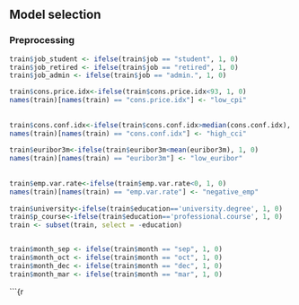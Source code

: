 ## Model selection

### Preprocessing

```r
train$job_student <- ifelse(train$job == "student", 1, 0)
train$job_retired <- ifelse(train$job == "retired", 1, 0)
train$job_admin <- ifelse(train$job == "admin.", 1, 0)

train$cons.price.idx<-ifelse(train$cons.price.idx<93, 1, 0)
names(train)[names(train) == "cons.price.idx"] <- "low_cpi"
 
 
train$cons.conf.idx<-ifelse(train$cons.conf.idx>median(cons.conf.idx), 1, 0)
names(train)[names(train) == "cons.conf.idx"] <- "high_cci"
 
train$euribor3m<-ifelse(train$euribor3m<mean(euribor3m), 1, 0)
names(train)[names(train) == "euribor3m"] <- "low_euribor"
 
 
train$emp.var.rate<-ifelse(train$emp.var.rate<0, 1, 0)
names(train)[names(train) == "emp.var.rate"] <- "negative_emp"
 
train$university<-ifelse(train$education=='university.degree', 1, 0)
train$p_course<-ifelse(train$education=='professional.course', 1, 0)
train <- subset(train, select = -education)


train$month_sep <- ifelse(train$month == "sep", 1, 0)
train$month_oct <- ifelse(train$month == "oct", 1, 0)
train$month_dec <- ifelse(train$month == "dec", 1, 0)
train$month_mar <- ifelse(train$month == "mar", 1, 0)
```



```{r